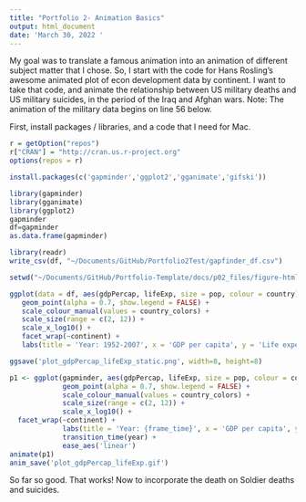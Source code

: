 ```yaml
---
title: "Portfolio 2- Animation Basics"
output: html_document
date: 'March 30, 2022 '
---
```


My goal was to translate a famous animation into an animation of different subject matter that I chose. So, I start with the code for Hans Rosling’s awesome animated plot of econ development data by continent. I want to take that code, and animate the relationship between US military deaths and US military suicides, in the period of the Iraq and Afghan wars. 
Note: The animation of the military data begins on line 56 below. 


First, install packages / libraries, and a code that I need for Mac. 

```r
r = getOption("repos")
r["CRAN"] = "http://cran.us.r-project.org"
options(repos = r)
```

```r
install.packages(c('gapminder','ggplot2','gganimate','gifski'))
```

```r
library(gapminder)
library(gganimate)
library(ggplot2)
gapminder
df=gapminder
as.data.frame(gapminder)
```


```r
library(readr)
write_csv(df, "~/Documents/GitHub/Portfolio2Test/gapfinder_df.csv")
```

```r
setwd("~/Documents/GitHub/Portfolio-Template/docs/p02_files/figure-html")
```

```r
ggplot(data = df, aes(gdpPercap, lifeExp, size = pop, colour = country)) +
   geom_point(alpha = 0.7, show.legend = FALSE) +
   scale_colour_manual(values = country_colors) +
   scale_size(range = c(2, 12)) +
   scale_x_log10() +
   facet_wrap(~continent) +
   labs(title = 'Year: 1952-2007', x = 'GDP per capita', y = 'Life expectancy')
```
```r
ggsave('plot_gdpPercap_lifeExp_static.png', width=8, height=8)
```

```r
p1 <- ggplot(gapminder, aes(gdpPercap, lifeExp, size = pop, colour = country)) +
             geom_point(alpha = 0.7, show.legend = FALSE) +
             scale_colour_manual(values = country_colors) +
             scale_size(range = c(2, 12)) +
             scale_x_log10() +
  facet_wrap(~continent) +
             labs(title = 'Year: {frame_time}', x = 'GDP per capita', y = 'Life expectancy') +
             transition_time(year) +
             ease_aes('linear')
animate(p1)
anim_save('plot_gdpPercap_lifeExp.gif')
```

So far so good. That works! Now to incorporate the death on Soldier deaths and suicides. 




